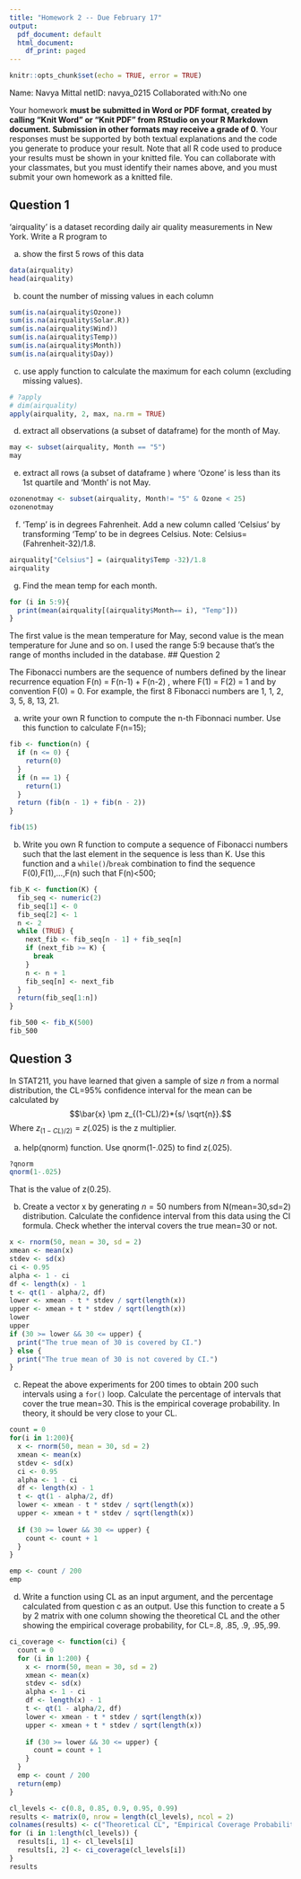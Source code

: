 ```yaml
---
title: "Homework 2 -- Due February 17"
output:
  pdf_document: default
  html_document:
    df_print: paged
---
```


```r
knitr::opts_chunk$set(echo = TRUE, error = TRUE)
```

Name: Navya Mittal
netID: navya_0215
Collaborated with:No one

Your homework **must be submitted in Word or PDF format, created by calling "Knit Word" or "Knit PDF" from RStudio on your R Markdown document. Submission in other formats may receive a grade of 0**. Your responses must be supported by both textual explanations and the code you generate to produce your result. Note that all R code used to produce your results must be shown in your knitted file. You can collaborate with your classmates, but you must identify their names above, and you must submit your own homework as a knitted file.

## Question 1

'airquality' is a dataset recording daily air quality measurements in New York. Write a R program to

(a) show the first 5 rows of this data

```r
data(airquality)  
head(airquality)

```

(b) count the number of missing values in each column 

```r
sum(is.na(airquality$Ozone))
sum(is.na(airquality$Solar.R))
sum(is.na(airquality$Wind))
sum(is.na(airquality$Temp))
sum(is.na(airquality$Month))
sum(is.na(airquality$Day))
```

(c) use apply function to calculate the maximum for each column (excluding missing values).

```r

# ?apply
# dim(airquality)
apply(airquality, 2, max, na.rm = TRUE)

```

(d) extract all observations (a subset of dataframe) for the month of May.

```r
may <- subset(airquality, Month == "5")
may

```

(e) extract all rows (a subset of dataframe ) where 'Ozone' is less than its 1st quartile and 'Month' is not May.

```r

ozonenotmay <- subset(airquality, Month!= "5" & Ozone < 25)
ozonenotmay

```

(f) 'Temp' is in degrees Fahrenheit. Add a new column called 'Celsius' by transforming 'Temp' to be in degrees Celsius. Note: Celsius=(Fahrenheit-32)/1.8.

```r
airquality["Celsius"] = (airquality$Temp -32)/1.8
airquality

```

(g) Find the mean temp for each month.

```r
for (i in 5:9){
  print(mean(airquality[(airquality$Month== i), "Temp"]))
}

```
The first value is the mean temperature for May, second value is the mean temperature for June and so on. I used the range 5:9 because that's the range of months included in the database.
## Question 2

The Fibonacci numbers are the sequence of numbers defined by the linear recurrence equation F(n) = F(n-1) + F(n-2) , where F(1) = F(2) = 1 and by convention F(0) = 0. For example, the first 8 Fibonacci numbers are 1, 1, 2, 3, 5, 8, 13, 21.

(a) write your own R function to compute the n-th Fibonnaci number. Use this function to calculate F(n=15);

```r
fib <- function(n) {
  if (n <= 0) {
    return(0)
  }
  if (n == 1) {
    return(1)
  }
  return (fib(n - 1) + fib(n - 2))
}

fib(15)

```

(b) Write you own R function to compute a sequence of Fibonacci numbers such that the last element in the sequence is less than K. Use this function and a `while()`/`break` combination to find the sequence F(0),F(1),...,F(n) such that F(n)\<500;

```r
fib_K <- function(K) {
  fib_seq <- numeric(2)
  fib_seq[1] <- 0
  fib_seq[2] <- 1
  n <- 2
  while (TRUE) {
    next_fib <- fib_seq[n - 1] + fib_seq[n]
    if (next_fib >= K) {
      break
    }
    n <- n + 1
    fib_seq[n] <- next_fib
  }
  return(fib_seq[1:n])
}

fib_500 <- fib_K(500)
fib_500

```

## Question 3

In STAT211, you have learned that given a sample of size $n$ from a normal distribution, the CL=95% confidence interval for the mean can be calculated by
$$\bar{x} \pm z_{(1-CL)/2}*{s/ \sqrt{n}}.$$ Where $z_{(1-CL)/2)}=z(.025)$ is the z multiplier.

(a) help(qnorm) function. Use qnorm(1-.025) to find z(.025).

```r
?qnorm
qnorm(1-.025)

```
That is the value of z(0.25).

(b) Create a vector x by generating $n=50$ numbers from N(mean=30,sd=2) distribution. Calculate the confidence interval from this data using the CI formula. Check whether the interval covers the true mean=30 or not.

```r
x <- rnorm(50, mean = 30, sd = 2)
xmean <- mean(x)
stdev <- sd(x)
ci <- 0.95
alpha <- 1 - ci
df <- length(x) - 1
t <- qt(1 - alpha/2, df)
lower <- xmean - t * stdev / sqrt(length(x))
upper <- xmean + t * stdev / sqrt(length(x))
lower
upper
if (30 >= lower && 30 <= upper) {
  print("The true mean of 30 is covered by CI.")
} else {
  print("The true mean of 30 is not covered by CI.")
}

```

(c) Repeat the above experiments for 200 times to obtain 200 such intervals using a `for()` loop. Calculate the percentage of intervals that cover the true mean=30. This is the empirical coverage probability. In theory, it should be very close to your CL.

```r
count = 0
for(i in 1:200){
  x <- rnorm(50, mean = 30, sd = 2)
  xmean <- mean(x)
  stdev <- sd(x)
  ci <- 0.95
  alpha <- 1 - ci
  df <- length(x) - 1
  t <- qt(1 - alpha/2, df)
  lower <- xmean - t * stdev / sqrt(length(x))
  upper <- xmean + t * stdev / sqrt(length(x))
  
  if (30 >= lower && 30 <= upper) {
    count <- count + 1
  }
}

emp <- count / 200
emp
```

(d)  Write a function using CL as an input argument, and the percentage calculated from question c as an output. Use this function to create a 5 by 2 matrix with one column showing the theoretical CL and the other showing the empirical coverage probability, for CL=.8, .85, .9, .95,.99.

```r
ci_coverage <- function(ci) {
  count = 0
  for (i in 1:200) {
    x <- rnorm(50, mean = 30, sd = 2)
    xmean <- mean(x)
    stdev <- sd(x)
    alpha <- 1 - ci
    df <- length(x) - 1
    t <- qt(1 - alpha/2, df)
    lower <- xmean - t * stdev / sqrt(length(x))
    upper <- xmean + t * stdev / sqrt(length(x))
    
    if (30 >= lower && 30 <= upper) {
      count = count + 1
    }
  }
  emp <- count / 200
  return(emp)
}

cl_levels <- c(0.8, 0.85, 0.9, 0.95, 0.99)
results <- matrix(0, nrow = length(cl_levels), ncol = 2)
colnames(results) <- c("Theoretical CL", "Empirical Coverage Probability")
for (i in 1:length(cl_levels)) {
  results[i, 1] <- cl_levels[i]
  results[i, 2] <- ci_coverage(cl_levels[i])
}
results


```
